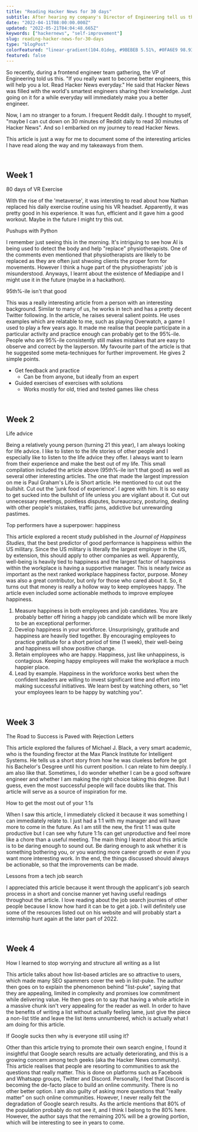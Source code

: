 ```yaml
---
title: "Reading Hacker News for 30 days"
subtitle: After hearing my company's Director of Engineering tell us that reading Hacker News daily will make us better, I decided to try it for 30 days.
date: "2022-04-11T08:00:00.000Z"
updated: "2022-05-21T04:04:48.665Z"
keywords: ["hackernews", "self-improvement"]
slug: reading-hacker-news-for-30-days
type: "blogPost"
colorFeatured: "linear-gradient(104.01deg, #9BEBEB 5.51%, #0FA6E9 98.93%)"
featured: false
---
```


So recently, during a frontend engineer team gathering, the VP of Engineering told us this. "If you really want to become better engineers, this will help you a lot. Read Hacker News everyday." He said that Hacker News was filled with the world's smartest engineers sharing their knowledge. Just going on it for a while everyday will immediately make you a better engineer.

Now, I am no stranger to a forum. I frequent Reddit daily. I thought to myself, "maybe I can cut down on 30 minutes of Reddit daily to read 30 minutes of Hacker News". And so I embarked on my journey to read Hacker News.

This article is just a way for me to document some of the interesting articles I have read along the way and my takeaways from them.

<br />

## Week 1

<UnderlinedLink href="https://www.nathanlippi.com/blog/digital-dojo">
  80 days of VR Exercise
</UnderlinedLink>

With the rise of the 'metaverse', it was intersting to read about how Nathan replaced
his daily exercise routine using his VR headset. Apparently, it was pretty good in
his experience. It was fun, efficient and it gave him a good workout. Maybe in the
future I might try this out.

<UnderlinedLink href="https://aryanvij02.medium.com/push-ups-with-python-mediapipe-open-a544bd9b4351">
  Pushups with Python
</UnderlinedLink>

I remember just seeing this in the morning. It's intriguing to see how AI is being used to detect the body and help "replace" physiotherapists. One of the comments even mentioned that physiotherapists are likely to be replaced as they are often just shwoing clients the proper form for movements.
However I think a huge part of the physiotherapists' job is misunderstood. Anyways, I learnt about the existence of Mediapipe and I might use it in the future (maybe in a hackathon).

<UnderlinedLink href="https://danluu.com/p95-skill/">
  95th%-ile isn't that good
</UnderlinedLink>

This was a really interesting article from a person with an interesting background. Similar to many of us, he works in tech and has a pretty decent Twitter following.
In the article, he raises several salient points. He uses examples which are relatable to me, such as playing Overwatch, a game I used to play a few years ago.
It made me realise that people participate in a particular activity and practice enough can probably get to the 95%-ile. People who are 95%-ile consistently still makes mistakes
that are easy to observe and correct by the layperson.
My favourite part of the article is that he suggested some meta-techniques for further improvement. He gives 2 simple points.

- Get feedback and practice
  - Can be from anyone, but ideally from an expert
- Guided exercises of exercises with solutions
  - Works mostly for old, tried and tested games like chess

<br />

## Week 2

<UnderlinedLink href="https://www.benkuhn.net/weeklyessays/">
  Life advice
</UnderlinedLink>

Being a relatively young person (turning 21 this year), I am always looking for life advice. I like to
listen to the life stories of other people and I especially like to listen to
the life advice they offer. I always want to learn from their experience and
make the best out of my life. This small compilation included the article above
(95th%-ile isn't that good) as well as several other interesting articles. The
one that made the largest impression on me is Paul Graham's <UnderlinedLink href="http://paulgraham.com/vb.html">Life is
Short</UnderlinedLink> article. He mentioned to cut out the
bullshit. Cut out the 'junk food of experience'. I agree with him. It is so easy
to get sucked into the bullshit of life unless you are vigilant about it. Cut
out unnecessary meetings, pointless disputes, bureaucracy, posturing, dealing
with other people's mistakes, traffic jams, addictive but unrewarding pastimes.

<UnderlinedLink href="https://sloanreview.mit.edu/article/top-performers-have-a-superpower-happiness/">
  Top performers have a superpower: happiness
</UnderlinedLink>

This article explored a recent study published in the <i>
Journal of Happiness Studies</i>, that the best predictor of good performance is happiness within the US military.
Since the US military is literally the largest employer in the US, by extension,
this should apply to other companies as well. Apparently, well-being is heavily tied
to happiness and the largest factor of happiness within the workplace is having a
supportive manager. This is nearly <i>twice</i> as important as the next ranked workplace
happiness factor, purpose. Money was also a great contributor, but only for those
who cared about it. So, it turns out that money is really a hollow way to keep employees
happy. The article even included some actionable methods to improve employee happiness.

1. Measure happiness in both employees and job candidates.
   You are probably better off hiring a happy job candidate which will be more likely to be an exceptional performer.
2. Develop happiness in your workforce.
   Unsurprisingly, gratitude and happiness are heavily tied together. By encouraging employees to practice gratitude for a short period of time (1 week), their well-being and
   happiness will show positive change.
3. Retain employees who are happy.
   Happiness, just like unhappiness, is contagious. Keeping happy employees will make the workplace a much happier place.
4. Lead by example.
   Happiness in the workforce works best when the confident leaders are willing to invest significant time and effort into making successful initiatives. We learn best by
   watching others, so "let your employees learn to be happy by watching you".

<br />

## Week 3

<UnderlinedLink href="https://perceiving-systems.blog/en/news/the-road-to-success-is-paved-with-rejection-letters">
  The Road to Success is Paved with Rejection Letters
</UnderlinedLink>

This article explored the failures of <UnderlinedLink href='https://en.wikipedia.org/wiki/Michael_J._Black'>Michael J.
Black</UnderlinedLink>, a very smart academic,
who is the founding firector at the Max Planck Institute for Intelligent
Systems. He tells us a short story from how he was clueless before he got his
Bachelor's Desgree until his current position. I can relate to him deeply. I am
also like that. Sometimes, I do wonder whether I can be a good software engineer
and whether I am making the right choice taking this degree. But I guess, even
the most successful people will face doubts like that. This article will serve
as a source of inspiration for me.

<UnderlinedLink href="https://erik.wiffin.com/posts/how-to-get-the-most-out-of-your-11s/">
  How to get the most out of your 1:1s
</UnderlinedLink>

When I
saw this article, I immediately clicked it because it was something I can
immediately relate to. I just had a 1:1 with my manager and will have more to
come in the future. As I am still the new, the first 1:1 was quite productive
but I can see why future 1:1s can get unproductive and feel more like a chore
than a useful meeting. The main thing I learnt about this article is to be
daring enough to sound out. Be daring enough to ask whether it is something
bothering you, or you wanting more career growth or even if you want more
interesting work. In the end, the things discussed should always be actionable,
so that the improvements can be made.

<UnderlinedLink href="https://blog.nindalf.com/posts/tech-interview/">
  Lessons from a tech job search
</UnderlinedLink>

I appreciated this article because it went through the applicant's job search
process in a short and concise manner yet having useful readings throughout the
article. I love reading about the job search journies of other people because I
know how hard it can be to get a job. I will definitely use some of the
resources listed out on his website and will probably start a internship hunt
again at the later part of 2022.

<br />

## Week 4

<UnderlinedLink href="https://dynomight.net/lists/">
  How I learned to stop worrying and structure all writing as a list
</UnderlinedLink>

This article talks about how list-based
articles are so attractive to users, which made many SEO spammers cover the web
in list-puke. The author then goes on to explain the phenomenon behind
"list-puke", saying that they are appealing, limited in complexity and promises
low commitment while delivering value. He then goes on to say that having a
whole article in a massive chunk isn't very appealing for the reader as well. In
order to have the benefits of writing a list without actually feeling lame, just
give the piece a non-list title and leave the list items unnumbered, which is
actually what I am doing for this article.

<UnderlinedLink href="https://abhinavsharma.com/blog/google-alternatives">
  If Google sucks then why is everyone still using it?
</UnderlinedLink>

Other than this article
trying to promote their own search engine, I found it insightful that Google
search results are actually deteriorating, and this is a growing concern among
tech geeks (aka the Hacker News community). This article realises that people
are resorting to communities to ask the questions that really matter. This is
done on platforms such as Facebook and Whatsapp groups, Twitter and Discord.
Personally, I feel that Discord is becoming the de-facto place to build an
online community. There is no other better option. I am also guilty of asking
more questions that "really matter" on such online communities. However, I never
really felt the degradation of Google search results. As the article mentions
that 80% of the population probably do not see it, and I think I belong to the
80% here. However, the author says that the remaining 20% will be a growing
portion, which will be interesting to see in years to come.
